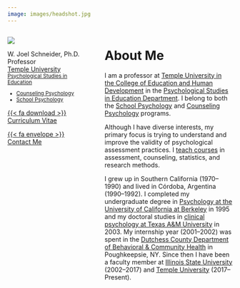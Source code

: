 ```yaml
---
image: images/headshot.jpg
---
```



:::: {.columns}

::: {.column width="35%"}
![](images/headshot.jpg){.rounded-circle}  

W. Joel Schneider, Ph.D.  
Professor  
[[Temple University]{.h5}](https://education.temple.edu/)  
<small>[Psychological Studies in Education](https://education.temple.edu/pse)</small>  
<small><ul><li>[Counseling Psychology](https://education.temple.edu/counseling)</li><li>[School Psychology](https://education.temple.edu/schoolpsychology)</li></ul></small>  

[{{< fa download >}} Curriculum Vitae ](files/schneider-vita.pdf)

[{{< fa envelope >}} Contact Me ](mailto:schneider@temple.edu)

:::
::: {.column width="3%"}
:::
::: {.column width="62%"}
# About Me

I am a professor at [Temple University in the College of Education and Human Development](https://education.temple.edu/) in the [Psychological Studies in Education Department](https://education.temple.edu/pse). I belong to both the [School Psychology](https://www.temple.edu/academics/degree-programs/school-psychology-phd-ed-scps-phd) and [Counseling Psychology](https://education.temple.edu/counseling) programs. 

Although I have diverse interests, my primary focus is trying to understand and improve the validity of psychological assessment practices. I [teach courses](/courses) in assessment, counseling, statistics, and research methods.

I grew up in Southern California (1970--1990) and lived in C&oacute;rdoba, Argentina (1990--1992). I completed my undergraduate degree in [Psychology at the University of California at Berkeley](https://psychology.berkeley.edu/) in 1995 and my doctoral studies in [clinical psychology at Texas A&M University](https://liberalarts.tamu.edu/psychology/phd/clinical/) in 2003. My internship year (2001--2002) was spent in the [Dutchess County Department of Behavioral & Community Health](https://www.dutchessny.gov/Departments/DBCH/dbch.htm) in Poughkeepsie, NY. Since then I have been a faculty member at [Illinois State University](https://psychology.illinoisstate.edu/) (2002--2017) and [Temple University](https://education.temple.edu/) (2017--Present).
:::

::::


